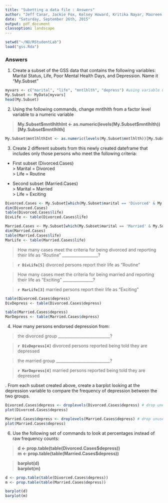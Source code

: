 ```yaml
---
title: "Subetting a data file : Answers"
author: "Jeff Canar, Jackie Fox, Kelsey Howard, Kritika Nayar, Maureen Satyshur"
date: "Saturday, September 26th, 2015"
output: pdf_document
classoption: landscape
---
```


```r
setwd("~/NU/RStudentLab")
load("gss.Rda")
```

### Answers

1.  Create a subset of the GSS data that contains the following variables: Marital Status, Life, Poor Mental Health Days, and Depression.  Name it "My.Subset"

```r
myvars <- c("marital", "life", "mntlhlth", "depress") #using variable names
My.Subset <- MyData[myvars]
head(My.Subset)
```

2.  Using the following commands, change mntlhlth from a factor level variable to a numeric variable

> **My.Subset\$mntlhlthInt <- as.numeric(levels(My.Subset$mntlhlth))[My.Subset\$mntlhlth]**

```r
My.Subset$mntlhlthInt <- as.numeric(levels(My.Subset$mntlhlth))[My.Subset$mntlhlth]
```

\newpage

3.  Create 2 different subsets from this newly created dateframe that includes only those persons who meet the following criteria:

+ First subset (Divorced.Cases)  
> Marital = Divorced  
> Life = Routine

+ Second subset (Married.Cases)  
> Marital = Married  
> Life = Exciting

```r
Divorced.Cases <- My.Subset[which(My.Subset$marital == 'Divorced' & My.Subset$life == 'Routine'),]
dim(Divorced.Cases)
table(Divorced.Cases$life)
DivLife <- table(Divorced.Cases$life)

Married.Cases <- My.Subset[which(My.Subset$marital == 'Married' & My.Subset$life == 'Exciting'),]
dim(Married.Cases)
table(Married.Cases$life)
MarLife <- table(Married.Cases$life)
```

> How many cases meet the criteria for being divorced and reporting their life as "Routine" __________________?

> **`r DivLife[5]`** divorced persons report their life as "Routine"

> How many cases meet the criteria for being married and reporting their life as "Exciting" _______________?

> **`r MarLife[3]`** married persons report their life as "Exciting"

```r
table(Divorced.Cases$depress)
DivDepress <- table(Divorced.Cases$depress)

table(Married.Cases$depress)
MarDepress <- table(Married.Cases$depress)
```

4.  How many persons endorsed depression from:

> the divorced group __________________________?  

> **`r DivDepress[4]`** divorced persons reported being told they are depressed

> the married group ___________________________?  

> **`r MarDepress[4]`** married persons reported being told they are depressed

\newpage
5.  From each subset created above, create a barplot looking at the depression variable to compare the frequency of depression between the two groups.

```r
Divorced.Cases$depress <- droplevels(Divorced.Cases$depress) # drop unused levels
plot(Divorced.Cases$depress)

Married.Cases$depress <- droplevels(Married.Cases$depress) # drop unused levels
plot(Married.Cases$depress)
```

\newpage

6.  Use the following set of commands to look at percentages instead of raw frequency counts:

> **d <- prop.table(table(Divorced.Cases\$depress))**  
> **m <- prop.table(table(Married.Cases\$depress))**

> **barplot(d)**  
> **barplot(m)**  

```r
d <- prop.table(table(Divorced.Cases$depress)) 
m <- prop.table(table(Married.Cases$depress))

barplot(d) 
barplot(m)

```